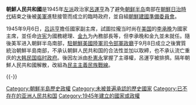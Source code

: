 {{about|二战后朝鲜半岛曾短暂存在的一个左翼政权|当今位于朝鲜半岛北部的国家|朝鲜民主主义人民共和国}}
{{Infobox former country
|native_name = {{lang|ko|조선인민공화국}}
|conventional_long_name = 朝鮮人民共和國
|common_name = 朝鮮人民共和國
|
|continent = 亞洲
|region    = [[東亞|東亞]]
|country   = 韓國
|era       =
|status    = 臨時政府
|status_text=
|government_type = [[共和國|共和國]]
|
|year_start  = 1945年
|year_end    = 1946年
|
|event_start =
|date_start  = 9月6日
|event_end   = 
|date_end    = 2月
|
|event1      = 
|date_event1 = 
|event2      = 
|date_event2 = 
|event3      = 
|date_event3 = 
|
|event_pre   = 
|date_pre    = 
|event_post   = 
|date_post    = 
|
|<!--- Flag navigation: Preceding and succeeding entities p1 to p5 and s1 to s5 --->
|p1          = 朝鲜日治时期
|flag_p1     = Flag of Japan (1870–1999).svg
|s1 = 駐朝鮮美國陸軍司令部軍政廳
|flag_s1 = US flag 48 stars.svg  
|
|image_flag = Flag of the People's Committee of Korea.svg
|flag = 韓國國旗
|flag_type = 國旗
|image_coat = Coat of arms of the People's Republic of Korea.svg
|symbol       =
|symbol_type  =
|
|image_map    = Locator map of Korea.svg
|image_map_caption  = 
|
|image_map2 = Korea (orthographic projection).svg
|image_map_caption2  = 
|
|capital          = [[京城府|京城]]
|capital_exile   =  
|
|national_motto   =
|national_anthem  = 
|common_languages = [[朝鮮語|朝鮮語]]
|religion         =
|currency         =
|<!--- Titles and names of the first and last leaders and their deputies --->
|title_leader  = [[國家主席|國家主席]]
|leader1       = [[李承晚|李承晚]]（未就任）
|year_leader1  = 1945
|title_deputy  = 國家副主席
|deputy1       = [[吕运亨|吕运亨]]
|year_deputy1  = 1945
|title_representative = [[國務總理|國務總理]]
|representative1 = [[许宪|许宪]]
|year_representative1 = 1945
|footnotes  =
|today = {{DPRK}}<br>{{ROK}}
}}
{{朝鲜历史|隐藏=1}}

'''朝鮮人民共和國'''是1945年[[左派|左派]]政治家[[呂運亨|呂運亨]]為了避免[[朝鲜半岛|朝鲜半岛]]南部在[[朝鮮日治時代|朝鮮日治時代]]結束之後被[[美軍|美軍]]進駐接管而成立的臨時政府，並自組[[朝鮮建國準備委員會|朝鮮建國準備委員會]]。

1945年9月6日，[[吕运亨|吕运亨]]擔任國家副主席，試圖拉攏当时尚在[[美国|美国]]的[[李承晚|李承晚]]为國家主席，並任命[[许宪|许宪]]为國務總理、[[金九|金九]]为內務部長等，但李承晚和金九並未就任。隨後美军进入朝鲜半岛南部，[[駐朝鮮美國陸軍司令部軍政廳|駐朝鮮美國陸軍司令部軍政廳]]于9月8日成立之後實質統治朝鮮半島南部，不承认朝鲜人民共和国的合法性並加以取締，也不承认流亡重庆的[[大韩民国临时政府|大韩民国临时政府]]。後因左派由[[朴憲永|朴憲永]]掌握了主導權，呂運亨被排擠。隔年朝鮮人民共和國解散，改組為[[民主主義民族戰線|民主主義民族戰線]]。

{{-}}
{{朝鮮半島朝代}}

{{DEFAULTSORT:Joseon Inmin Gonghwaguk}}
[[Category:朝鮮半島歷史政權|Category:朝鮮半島歷史政權]]
[[Category:未被普遍承認的歷史國家|Category:未被普遍承認的歷史國家]]
[[Category:已不存在的亚洲人民共和国|Category:已不存在的亚洲人民共和国]]
[[Category:1945年建立的國家或政權|Category:1945年建立的國家或政權]]